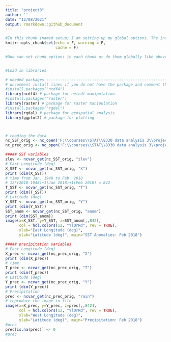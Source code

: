 ```yaml
---
title: "project3"
author: ''
date: "12/08/2021"
output: rmarkdown::github_document
---
```


<!-- #Above is the header. there are options to change formatting if the default doesn't suit your style -->


<!-- #Below is an example of an r code chunk, Code->Insert Chunk (or Ctrl+Alt+I / Cmd+Option +I) the r means it is an r code chunk, the next word is the chunk title, and after the comma is chunk options--->

```r
#In this chunk (named setup) I am setting up my global options. The include=FALSE above just means that the results from this chunk will not appear in the document.
knitr::opts_chunk$set(echo = F, warning = F,
                      cache = F)

#One can set chunk options in each chunk or do them globally like above - here echo=F means my code wont appear in the knitted document, warning=F means warnings wont appear...


#Load in libraries 
```

```r
# needed packages ---------------------------------------------------------
# uncomment install lines if you do not have the package and comment them after you are done!
#install.packages("ncdf4")
library(ncdf4) # package for netcdf manipulation
#install.packages("raster")
library(raster) # package for raster manipulation
#install.packages("rgdal")
library(rgdal) # package for geospatial analysis
library(ggplot2) # package for plotting



# reading the data
nc_SST_orig <- nc_open('F:\\courses\\STAT\\8330 data analysis 3\\project3\\SSTdata_011948_022018.nc')
nc_prec_orig <- nc_open('F:\\courses\\STAT\\8330 data analysis 3\\project3\\Pdata_011948_022018-1.nc')

##### SST variables 
zlev <- ncvar_get(nc_SST_orig, "zlev")
# East Longitude (deg)
X_SST <- ncvar_get(nc_SST_orig, "X")
print (dim(X_SST))
# time from Jan. 1948 to Feb. 2018 
# 12*(2018-1948)+1(Jan 2018)+1(Feb 2018) = 842
T_SST <- ncvar_get(nc_SST_orig, "T")
print (dim(T_SST))
# Latitude (deg)
Y_SST <- ncvar_get(nc_SST_orig, "Y")
print (dim(Y_SST))
SST_anom <- ncvar_get(nc_SST_orig, "anom")
print (dim(SST_anom))
image(x=X_SST, y=Y_SST, z=SST_anom[,,842], 
      col = hcl.colors(12, "YlOrRd", rev = TRUE),
      xlab="East Longitude (deg)",
      ylab="Latitude (deg)", main="SST Anomalies: Feb 2018")

##### precipitation variables
# East Longitude (deg)
X_prec <- ncvar_get(nc_prec_orig, "X")
print (dim(X_prec))
# time 
T_prec <- ncvar_get(nc_prec_orig, "T")
print (dim(T_prec))
# Latitude (deg)
Y_prec <- ncvar_get(nc_prec_orig, "Y")
print (dim(Y_prec))
# Precipitation
prec <- ncvar_get(nc_prec_orig, "rain")
# reproduce the image in file
image(x=X_prec, y=Y_prec, z=prec[,,842], 
      col = hcl.colors(12, "YlOrRd", rev = TRUE),
      xlab="West Longitude (deg)",
      ylab="Latitude (deg)", main="Precipitation: Feb 2018")
#prec
prec[is.na(prec)] <- 0
#prec
```